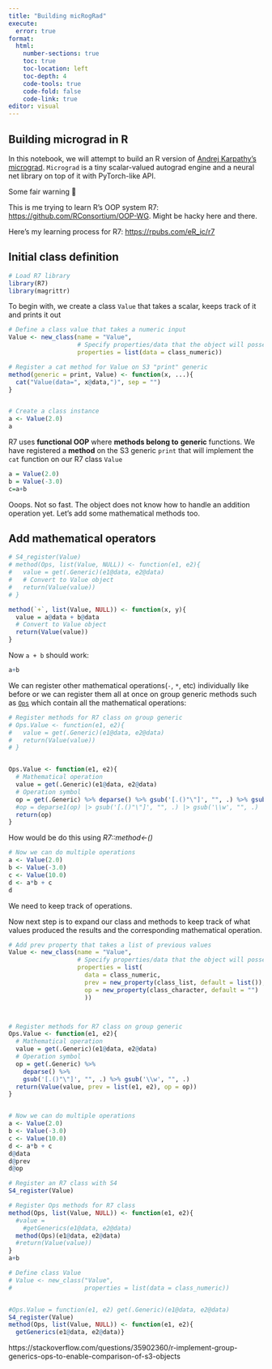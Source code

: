 ```yaml
---
title: "Building micRogRad"
execute: 
  error: true
format: 
  html:
    number-sections: true
    toc: true
    toc-location: left
    toc-depth: 4
    code-tools: true
    code-fold: false
    code-link: true
editor: visual
---
```


## Building micrograd in R

In this notebook, we will attempt to build an R version of [Andrej Karpathy's micrograd](https://github.com/karpathy/micrograd). `Micrograd` is a tiny scalar-valued autograd engine and a neural net library on top of it with PyTorch-like API.

::: callout-warning
Some fair warning 🤗

This is me trying to learn R's OOP system R7: <https://github.com/RConsortium/OOP-WG>. Might be hacky here and there.

Here's my learning process for R7: <https://rpubs.com/eR_ic/r7>
:::

## Initial class definition

```r
# Load R7 library
library(R7)
library(magrittr)


```

To begin with, we create a class `Value` that takes a scalar, keeps track of it and prints it out

```r
# Define a class value that takes a numeric input
Value <- new_class(name = "Value",
                   # Specify properties/data that the object will possess
                   properties = list(data = class_numeric))

# Register a cat method for Value on S3 "print" generic
method(generic = print, Value) <- function(x, ...){
  cat("Value(data=", x@data,")", sep = "")
}


# Create a class instance
a <- Value(2.0)
a
```

::: callout-note
R7 uses **functional OOP** where **methods belong to** **generic** functions. We have registered a **method** on the S3 generic `print` that will implement the `cat` function on our R7 class `Value`
:::

```r
a = Value(2.0)
b = Value(-3.0)
c=a+b
```

Ooops. Not so fast. The object does not know how to handle an addition operation yet. Let's add some mathematical methods too.

## Add mathematical operators

```r
# S4_register(Value)
# method(Ops, list(Value, NULL)) <- function(e1, e2){
#   value = get(.Generic)(e1@data, e2@data)
#   # Convert to Value object
#   return(Value(value))
# }
```

```r
method(`+`, list(Value, NULL)) <- function(x, y){
  value = a@data + b@data
  # Convert to Value object
  return(Value(value))
}
```

Now `a + b` should work:

```r
a+b
```

We can register other mathematical operations(`-`, `*`, etc) individually like before or we can register them all at once on group generic methods such as [`Ops`](https://stat.ethz.ch/R-manual/R-devel/library/base/html/groupGeneric.html) which contain all the mathematical operations:

```r
# Register methods for R7 class on group generic
# Ops.Value <- function(e1, e2){
#   value = get(.Generic)(e1@data, e2@data)
#   return(Value(value))
# }


Ops.Value <- function(e1, e2){
  # Mathematical operation
  value = get(.Generic)(e1@data, e2@data)
  # Operation symbol
  op = get(.Generic) %>% deparse() %>% gsub('[.()"\"]', "", .) %>% gsub('\\w', "", .)
  #op = deparse1(op) |> gsub('[.()"\"]', "", .) |> gsub('\\w', "", .)
  return(op)
}

```

::: callout-note
How would be do this using *R7::method\<-()*
:::

```r
# Now we can do multiple operations
a <- Value(2.0)
b <- Value(-3.0)
c <- Value(10.0)
d <- a*b + c
d
```

We need to keep track of operations.

Now next step is to expand our class and methods to keep track of what values produced the results and the corresponding mathematical operation.

```r
# Add prev property that takes a list of previous values
Value <- new_class(name = "Value",
                   # Specify properties/data that the object will possess
                   properties = list(
                     data = class_numeric,
                     prev = new_property(class_list, default = list()),
                     op = new_property(class_character, default = "")
                     ))



# Register methods for R7 class on group generic
Ops.Value <- function(e1, e2){
  # Mathematical operation
  value = get(.Generic)(e1@data, e2@data)
  # Operation symbol
  op = get(.Generic) %>% 
    deparse() %>% 
    gsub('[.()"\"]', "", .) %>% gsub('\\w', "", .)
  return(Value(value, prev = list(e1, e2), op = op))
}


# Now we can do multiple operations
a <- Value(2.0)
b <- Value(-3.0)
c <- Value(10.0)
d <- a*b + c
d@data
d@prev
d@op
```

```r
# Register an R7 class with S4
S4_register(Value)

# Register Ops methods for R7 class
method(Ops, list(Value, NULL)) <- function(e1, e2){
  #value = 
    #getGenerics(e1@data, e2@data)
  method(Ops)(e1@data, e2@data)
  #return(Value(value))
}
a+b
```

```r
# Define class Value
# Value <- new_class("Value",
#                    properties = list(data = class_numeric))


#Ops.Value = function(e1, e2) get(.Generic)(e1@data, e2@data)
S4_register(Value)
method(Ops, list(Value, NULL)) <- function(e1, e2){
  getGenerics(e1@data, e2@data)}
```

https://stackoverflow.com/questions/35902360/r-implement-group-generics-ops-to-enable-comparison-of-s3-objects
